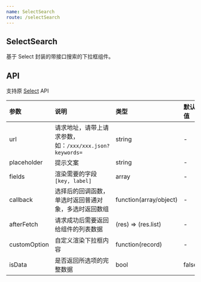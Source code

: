 ```yaml
---
name: SelectSearch
route: /selectSearch
---
```



## SelectSearch

基于 Select 封装的带接口搜索的下拉框组件。

## API

支持原 [Select](https://ant-design.gitee.io/components/select-cn/) API

|参数|说明|类型|默认值|
|:--|:--|:--|:--|
|url|请求地址，请带上请求参数，如：`/xxx/xxx.json?keywords=`|string|-|
|placeholder|提示文案|string|-|
|fields|渲染需要的字段`[key, label]`|array|-|
|callback|选择后的回调函数，单选时返回普通对象，多选时返回数组|function(array/object)|-|
|afterFetch|请求成功后需要返回给组件的列表数据|(res) => (res.list)|-|
|customOption|自定义渲染下拉框内容|function(record)|-|
|isData|是否返回所选项的完整数据|bool|false|
